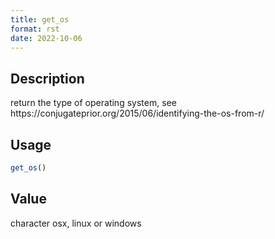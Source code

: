 ```yaml
--- 
title: get_os 
format: rst 
date: 2022-10-06 
--- 
```


## Description

return the type of operating system, see https://conjugateprior.org/2015/06/identifying-the-os-from-r/


## Usage

```r
get_os()
```


## Value

character osx, linux or windows


